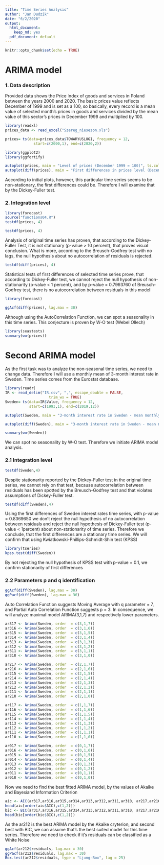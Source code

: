 ```yaml
---
title: "Time Series Analysis"
author: "Jan Dudzik"
date: "6/2/2020"
output:
  html_document:
    keep_md: yes
  pdf_document: default
---
```


```r
knitr::opts_chunk$set(echo = TRUE)
```

# ARIMA model

### 1. Data description
Provided data shows the Price Index of goods and services in Poland between the years 2000 and 2020. The basic prices value reflects December of 1999 and is set as a 100, so basically, every record is a mean value of selected month’s prices in goods and services divided by the mean value of this sector’s prices in December 1999 and multiplied by 100.


```r
library(readxl)
prices_data <- read_excel("Szereg_niesezon.xls")

prices= ts(data=prices_data$TOWARYUSLUGI, frequency = 12,             
             start=c(2000,1), end=c(2020,2)) 


```

```r
library(ggplot2)
library(ggfortify)

autoplot(prices, main = "Level of prices (December 1999 = 100)", ts.colour = 'red',xlab="Year", ylab="Prices level", lty=3)
autoplot(diff(prices), main = "First differences in prices level (December 1999 = 100)", ts.colour = 'blue',xlab="Year", ylab="Difference of price level", lty=3)

```

According to initial plots, however, this particular time series seems to be non-stationary, the first differences could be. Therefore I will examine that by the Dickey-Fuller test.

### 2. Integration level
```r
library(forecast)
source("functions04.R")
testdf(prices, 4)

``` 
```r

testdf(prices, 4)

``` 

Analysis of original time series has proven, that according to the Dickey-Fuller Test, it is not stationary (p-value > 10 percent), that proves visual conclusion. What is more, according to the Breusch-Godfrey test with no lags, the null hypothesis about no autocorrelation of residuals is rejected.
```r
testdf(diff(prices), 4)

``` 

Statistical tests of first differences of selected time series prove, that according to Dickey-Fuller test, we cannot reject the null hypothesis of non-stationarity (p-value < 1 percent), and by p-value = 0.7993760 of Breusch-Godfrey test, there is no autocorrelation between residuals in this model

```r
library(forecast)

``` 
```r

ggAcf(diff(prices), lag.max = 30)

``` 

Although using the AutoCorrelation Function, we can spot a seasonality in this time series. This conjecture is proven by W-O test (Webel Ollech)

```r

library(seastests)
summary(wo(prices))
``` 

# Second ARIMA model

As the first task was to analyze the non-seasonal time series, we need to change data. Therefore I will use a monthly mean of 3-month interest rate in Sweden. Time series comes from the Eurostat database.


```r

library(readr)
IR <- read_delim("IR.csv", ",", escape_double = FALSE, 
                    trim_ws = TRUE)
Sweden= ts(data=IR$Value, frequency = 12,             
           start=c(1993,1), end=c(2019,12)) 


```
```r

autoplot(Sweden, main = "3-month interest rate in Sweden - mean monthly value", xlab="Year", ylab="Interest rate", lty=1)

autoplot(diff(Sweden), main = "3-month interest rate in Sweden - mean monthly value", xlab="Year", ylab="Interest rate", lty=1)

summary(wo(Sweden))

``` 

We can spot no seasonality by W-O test. Therefore we initiate ARIMA model analysis.

### 2.1 Integration level

```r
testdf(Sweden,4)
``` 

Despite stationarity reported by the Dickey-Fuller test in the original time series, we cannot rely on that test, because autocorrelation between residuals has been spotted by the Breusch-Godfrey test and that violates assumptions of Dickey-Fuller test.
```r
testdf(diff(Sweden),4)
``` 

Using the first differences of Sweden interest rates time series, with p-value = 0.8369650 we don't reject the null hypothesis of no autocorrelation between residuals and reject the null hypothesis of Dickey-Fuller test (p-value < 1percent) about non-stationarity of time series. Therefore we conclude, that the first differences are a stationary time series. We will confirm that using Kwiatkowski-Phillips-Schmidt-Shin test (KPSS)


```r
library(tseries)
kpss.test(diff(Sweden))
``` 

By not rejecting the null hypothesis of KPSS test with p-value = 0.1, we confirm stationarity of first differences
  
### 2.2 Parameters p and q identification

```r
ggAcf(diff(Sweden), lag.max = 30)
ggPacf(diff(Sweden), lag.max = 30)

``` 

Auto Correlation Function suggests Moving Average with q parameter = 7, and Partial Auto Correlation Function suggests p = 3. In consequence, we will analyze maximal model ARIMA(3,1,7) and respectively lower parameters.

```r
ar317 <- Arima(Sweden, order  = c(3,1,7))
ar316 <- Arima(Sweden, order  = c(3,1,6))
ar315 <- Arima(Sweden, order  = c(3,1,5))
ar314 <- Arima(Sweden, order  = c(3,1,4))
ar313 <- Arima(Sweden, order  = c(3,1,3))
ar312 <- Arima(Sweden, order  = c(3,1,2))
ar311 <- Arima(Sweden, order  = c(3,1,1))
ar310 <- Arima(Sweden, order  = c(3,1,0))

ar217 <- Arima(Sweden, order  = c(2,1,7))
ar216 <- Arima(Sweden, order  = c(2,1,6))
ar215 <- Arima(Sweden, order  = c(2,1,5))
ar214 <- Arima(Sweden, order  = c(2,1,4))
ar213 <- Arima(Sweden, order  = c(2,1,3))
ar212 <- Arima(Sweden, order  = c(2,1,2))
ar211 <- Arima(Sweden, order  = c(2,1,1))
ar210 <- Arima(Sweden, order  = c(2,1,0))

ar117 <- Arima(Sweden, order  = c(1,1,7))
ar116 <- Arima(Sweden, order  = c(1,1,6))
ar115 <- Arima(Sweden, order  = c(1,1,5))
ar114 <- Arima(Sweden, order  = c(1,1,4))
ar113 <- Arima(Sweden, order  = c(1,1,3))
ar112 <- Arima(Sweden, order  = c(1,1,2))
ar111 <- Arima(Sweden, order  = c(1,1,1))
ar110 <- Arima(Sweden, order  = c(1,1,0))

ar017 <- Arima(Sweden, order  = c(0,1,7))
ar016 <- Arima(Sweden, order  = c(0,1,6))
ar015 <- Arima(Sweden, order  = c(0,1,5))
ar014 <- Arima(Sweden, order  = c(0,1,4))
ar013 <- Arima(Sweden, order  = c(0,1,3))
ar012 <- Arima(Sweden, order  = c(0,1,2))
ar011 <- Arima(Sweden, order  = c(0,1,1))
ar010 <- Arima(Sweden, order  = c(0,1,0))
```

Now we need to find the best fitted ARIMA model, by the values of Akaike and Bayesiand Information Criterion

```r
aic <- AIC(ar317,ar316,ar315,ar314,ar313,ar312,ar311,ar310, ar217,ar216,ar215,ar214,ar213,ar212,ar211,ar210,ar117,ar116,ar115,ar114,ar113,ar112,ar111,ar110,ar017,ar016,ar015,ar014,ar013,ar012,ar011,ar010 )
head(aic[order(aic$AIC),c(1,2)])
bic <- BIC(ar317,ar316,ar315,ar314,ar313,ar312,ar311,ar310, ar217,ar216,ar215,ar214,ar213,ar212,ar211,ar210,ar117,ar116,ar115,ar114,ar113,ar112,ar111,ar110,ar017,ar016,ar015,ar014,ar013,ar012,ar011,ar010 )
head(bic[order(bic$BIC),c(1,2)])
``` 

As the ar212 is the best ARIMA model by the Akaike cryterion, and second best with BIC, we can assume that's the best suited model for this time series. Therefore we need to check if it's residuals can be classified as a White Noise

```r
ggAcf(ar212$residuals, lag.max = 30)
ggPacf(ar212$residuals, lag.max = 30)
Box.test(ar212$residuals, type = "Ljung-Box", lag = 25)
```

